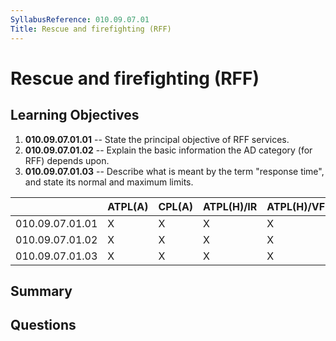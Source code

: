 ```yaml
---
SyllabusReference: 010.09.07.01
Title: Rescue and firefighting (RFF)
---
```


# Rescue and firefighting (RFF)

## Learning Objectives

1.  **010.09.07.01.01** -- State the principal objective of RFF services.
2.  **010.09.07.01.02** -- Explain the basic information the AD category (for
    RFF) depends upon.
3.  **010.09.07.01.03** -- Describe what is meant by the term "response time",
    and state its normal and maximum limits.

|                 | ATPL(A) | CPL(A) | ATPL(H)/IR | ATPL(H)/VFR | CPL(H) | IR | CBIR(A) |
| --------------- | ------- | ------ | ---------- | ----------- | ------ | -- | ------- |
| 010.09.07.01.01 | X       | X      | X          | X           | X      | X  |         |
| 010.09.07.01.02 | X       | X      | X          | X           | X      | X  |         |
| 010.09.07.01.03 | X       | X      | X          | X           | X      | X  |         |

## Summary

## Questions
